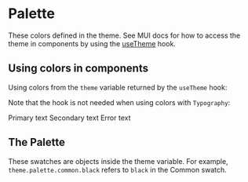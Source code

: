 
<Meta title="Palette" />

# Palette

These colors defined in the theme.
See MUI docs for how to access the theme in components by using the
[useTheme](https://mui.com/material-ui/customization/theming/#accessing-the-theme-in-a-component) hook.

## Using colors in components

Using colors from the `theme` variable returned by the `useTheme` hook:

<Canvas>
  <Box
    sx={{
      backgroundColor: theme.palette.grey[300],
      height: theme.spacing(4),
      width: theme.spacing(4),
    }}
  />
</Canvas>

Note that the hook is not needed when using colors with `Typography`:

<Canvas>
  <Typography color="primary.main">Primary text</Typography>
  <Typography color="text.secondary">Secondary text</Typography>
  <Typography color="error.main">Error text</Typography>
</Canvas>

## The Palette

These swatches are objects inside the theme variable. For example, `theme.palette.common.black` refers to `black` in the Common
swatch.

<ColorPalette>
  <ColorItem
    title="Common"
    subtitle="Based on HYDS grayscale"
    colors={theme.palette.common}
  />
  <ColorItem
    title="Primary"
    subtitle="Based on HYDS brand color"
    colors={theme.palette.primary}
  />
  <ColorItem
    title="Grey"
    subtitle="HYDS grayscale colors adapted as Material palette"
    colors={theme.palette.grey}
  />
  <ColorItem title="Divider" subtitle="" colors={[theme.palette.divider]} />
  <ColorItem
    title="Error"
    subtitle="Red from HYDS additional colors"
    colors={theme.palette.error}
  />
  <ColorItem
    title="Warning"
    subtitle="Orange from HYDS additional colors"
    colors={theme.palette.warning}
  />
  <ColorItem
    title="Info"
    subtitle="Sky-blue from HYDS additional colors"
    colors={theme.palette.info}
  />
  <ColorItem
    title="Success"
    subtitle="Green from HYDS additional colors"
    colors={theme.palette.success}
  />
  <ColorItem title="Text" subtitle="" colors={theme.palette.text} />
  <ColorItem title="Background" subtitle="" colors={theme.palette.background} />
  <ColorItem title="Actions" subtitle="" colors={theme.palette.action} />
</ColorPalette>
